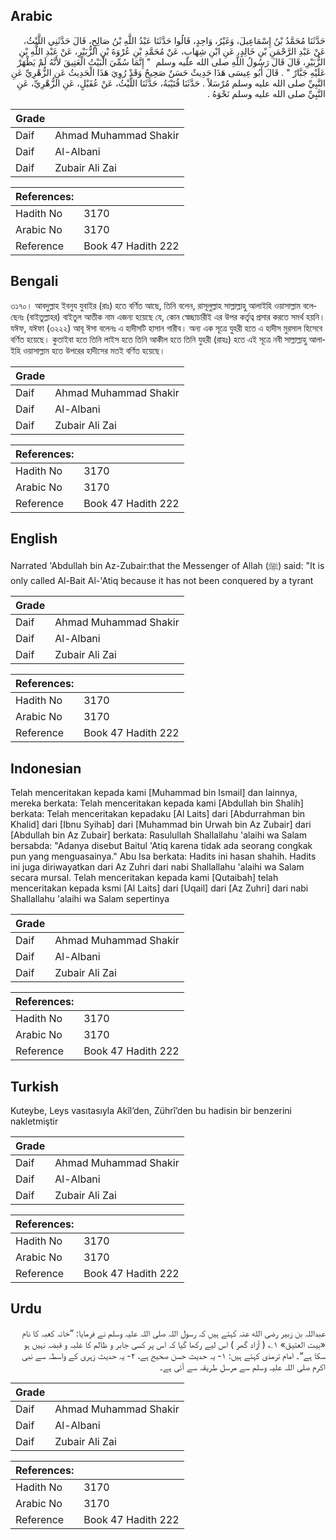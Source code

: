 ## Arabic


<div dir="rtl" lang="ar" style={{fontSize:'larger',backgroundColor:'#f8f9fa',padding:20}}>
حَدَّثَنَا مُحَمَّدُ بْنُ إِسْمَاعِيلَ، وَغَيْرُ، وَاحِدٍ، قَالُوا حَدَّثَنَا عَبْدُ اللَّهِ بْنُ صَالِحٍ، قَالَ حَدَّثَنِي اللَّيْثُ، عَنْ عَبْدِ الرَّحْمَنِ بْنِ خَالِدٍ، عَنِ ابْنِ شِهَابٍ، عَنْ مُحَمَّدِ بْنِ عُرْوَةَ بْنِ الزُّبَيْرِ، عَنْ عَبْدِ اللَّهِ بْنِ الزُّبَيْرِ، قَالَ قَالَ رَسُولُ اللَّهِ صلى الله عليه وسلم ‏ "‏ إِنَّمَا سُمِّيَ الْبَيْتُ الْعَتِيقَ لأَنَّهُ لَمْ يَظْهَرْ عَلَيْهِ جَبَّارٌ ‏"‏ ‏.‏ قَالَ أَبُو عِيسَى هَذَا حَدِيثٌ حَسَنٌ صَحِيحٌ وَقَدْ رُوِيَ هَذَا الْحَدِيثُ عَنِ الزُّهْرِيِّ عَنِ النَّبِيِّ صلى الله عليه وسلم مُرْسَلاً ‏.‏ حَدَّثَنَا قُتَيْبَةُ، حَدَّثَنَا اللَّيْثُ، عَنْ عُقَيْلٍ، عَنِ الزُّهْرِيِّ، عَنِ النَّبِيِّ صلى الله عليه وسلم نَحْوَهُ ‏.‏
</div>
<div style={{backgroundColor:'#f8f9fa',padding:20, marginBottom: 10}}><table> <thead> <tr> <th>Grade</th> <th></th> </tr> </thead> <tbody> <tr><td>Daif</td><td>Ahmad Muhammad Shakir</td></tr><tr><td>Daif</td><td>Al-Albani</td></tr><tr><td>Daif</td><td>Zubair Ali Zai</td></tr></tbody></table><table> <thead> <tr> <th>References:</th> <th></th> </tr> </thead> <tbody><tr><td>Hadith No</td><td>3170</td></tr><tr><td>Arabic No</td><td>3170</td></tr><tr><td>Reference</td><td>Book 47 Hadith 222</td></tr></tbody></table></div>

## Bengali


<div dir="ltr" lang="bn" style={{fontSize:'larger',backgroundColor:'#f8f9fa',padding:20}}>
৩১৭০। আবদুল্লাহ ইবনুয যুবাইর (রাঃ) হতে বর্ণিত আছে, তিনি বলেন, রাসূলুল্লাহ সাল্লাল্লাহু আলাইহি ওয়াসাল্লাম বলেছেনঃ (বাইতুল্লাহর) বাইতুল আতীক নাম এজন্য হয়েছে যে, কোন স্বেচ্ছাচারীই এর উপর কর্তৃত্ব প্রসার করতে সমর্থ হয়নি। যঈফ, যঈফা (৩২২২) আবূ ঈসা বলেনঃ এ হাদীসটি হাসান গারীব। অন্য এক সূত্রে যুহরী হতে এ হাদীস মুরসাল হিসেবে বর্ণিত হয়েছে। কুতাইবা হতে তিনি লাইস হতে তিনি আকীল হতে তিনি যুহরী (রাহঃ) হতে এই সূত্রে নবী সাল্লাল্লাহু আলাইহি ওয়াসাল্লাম হতে উপরের হাদীসের মতই বর্ণিত হয়েছে।
</div>
<div style={{backgroundColor:'#f8f9fa',padding:20, marginBottom: 10}}><table> <thead> <tr> <th>Grade</th> <th></th> </tr> </thead> <tbody> <tr><td>Daif</td><td>Ahmad Muhammad Shakir</td></tr><tr><td>Daif</td><td>Al-Albani</td></tr><tr><td>Daif</td><td>Zubair Ali Zai</td></tr></tbody></table><table> <thead> <tr> <th>References:</th> <th></th> </tr> </thead> <tbody><tr><td>Hadith No</td><td>3170</td></tr><tr><td>Arabic No</td><td>3170</td></tr><tr><td>Reference</td><td>Book 47 Hadith 222</td></tr></tbody></table></div>

## English


<div dir="ltr" lang="en" style={{fontSize:'larger',backgroundColor:'#f8f9fa',padding:20}}>
Narrated 'Abdullah bin Az-Zubair:that the Messenger of Allah (ﷺ) said: "It is only called Al-Bait Al-'Atiq because it has not been conquered by a tyrant
</div>
<div style={{backgroundColor:'#f8f9fa',padding:20, marginBottom: 10}}><table> <thead> <tr> <th>Grade</th> <th></th> </tr> </thead> <tbody> <tr><td>Daif</td><td>Ahmad Muhammad Shakir</td></tr><tr><td>Daif</td><td>Al-Albani</td></tr><tr><td>Daif</td><td>Zubair Ali Zai</td></tr></tbody></table><table> <thead> <tr> <th>References:</th> <th></th> </tr> </thead> <tbody><tr><td>Hadith No</td><td>3170</td></tr><tr><td>Arabic No</td><td>3170</td></tr><tr><td>Reference</td><td>Book 47 Hadith 222</td></tr></tbody></table></div>

## Indonesian


<div dir="ltr" lang="id" style={{fontSize:'larger',backgroundColor:'#f8f9fa',padding:20}}>
Telah menceritakan kepada kami [Muhammad bin Ismail] dan lainnya, mereka berkata: Telah menceritakan kepada kami [Abdullah bin Shalih] berkata: Telah menceritakan kepadaku [Al Laits] dari [Abdurrahman bin Khalid] dari [Ibnu Syihab] dari [Muhammad bin Urwah bin Az Zubair] dari [Abdullah bin Az Zubair] berkata: Rasulullah Shallallahu 'alaihi wa Salam bersabda: "Adanya disebut Baitul 'Atiq karena tidak ada seorang congkak pun yang menguasainya." Abu Isa berkata: Hadits ini hasan shahih. Hadits ini juga diriwayatkan dari Az Zuhri dari nabi Shallallahu 'alaihi wa Salam secara mursal. Telah menceritakan kepada kami [Qutaibah] telah menceritakan kepada ksmi [Al Laits] dari [Uqail] dari [Az Zuhri] dari nabi Shallallahu 'alaihi wa Salam sepertinya
</div>
<div style={{backgroundColor:'#f8f9fa',padding:20, marginBottom: 10}}><table> <thead> <tr> <th>Grade</th> <th></th> </tr> </thead> <tbody> <tr><td>Daif</td><td>Ahmad Muhammad Shakir</td></tr><tr><td>Daif</td><td>Al-Albani</td></tr><tr><td>Daif</td><td>Zubair Ali Zai</td></tr></tbody></table><table> <thead> <tr> <th>References:</th> <th></th> </tr> </thead> <tbody><tr><td>Hadith No</td><td>3170</td></tr><tr><td>Arabic No</td><td>3170</td></tr><tr><td>Reference</td><td>Book 47 Hadith 222</td></tr></tbody></table></div>

## Turkish


<div dir="ltr" lang="tr" style={{fontSize:'larger',backgroundColor:'#f8f9fa',padding:20}}>
Kuteybe, Leys vasıtasıyla Akîl’den, Zührî’den bu hadisin bir benzerini nakletmiştir
</div>
<div style={{backgroundColor:'#f8f9fa',padding:20, marginBottom: 10}}><table> <thead> <tr> <th>Grade</th> <th></th> </tr> </thead> <tbody> <tr><td>Daif</td><td>Ahmad Muhammad Shakir</td></tr><tr><td>Daif</td><td>Al-Albani</td></tr><tr><td>Daif</td><td>Zubair Ali Zai</td></tr></tbody></table><table> <thead> <tr> <th>References:</th> <th></th> </tr> </thead> <tbody><tr><td>Hadith No</td><td>3170</td></tr><tr><td>Arabic No</td><td>3170</td></tr><tr><td>Reference</td><td>Book 47 Hadith 222</td></tr></tbody></table></div>

## Urdu


<div dir="rtl" lang="ur" style={{fontSize:'larger',backgroundColor:'#f8f9fa',padding:20}}>
عبداللہ بن زبیر رضی الله عنہ کہتے ہیں کہ رسول اللہ صلی اللہ علیہ وسلم نے فرمایا: ”خانہ کعبہ کا نام «بيت العتيق» ۱؎ ( آزاد گھر ) اس لیے رکھا گیا کہ اس پر کسی جابر و ظالم کا غلبہ و قبضہ نہیں ہو سکا ہے“۔ امام ترمذی کہتے ہیں: ۱- یہ حدیث حسن صحیح ہے، ۲- یہ حدیث زہری کے واسطہ سے نبی اکرم صلی اللہ علیہ وسلم سے مرسل طریقہ سے آئی ہے۔
</div>
<div style={{backgroundColor:'#f8f9fa',padding:20, marginBottom: 10}}><table> <thead> <tr> <th>Grade</th> <th></th> </tr> </thead> <tbody> <tr><td>Daif</td><td>Ahmad Muhammad Shakir</td></tr><tr><td>Daif</td><td>Al-Albani</td></tr><tr><td>Daif</td><td>Zubair Ali Zai</td></tr></tbody></table><table> <thead> <tr> <th>References:</th> <th></th> </tr> </thead> <tbody><tr><td>Hadith No</td><td>3170</td></tr><tr><td>Arabic No</td><td>3170</td></tr><tr><td>Reference</td><td>Book 47 Hadith 222</td></tr></tbody></table></div>